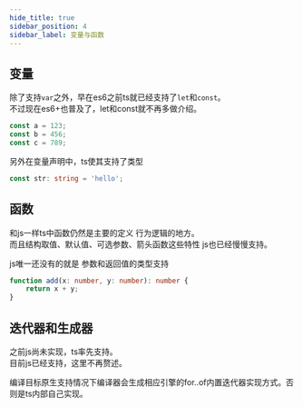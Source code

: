 ```yaml
---
hide_title: true
sidebar_position: 4
sidebar_label: 变量与函数
---
```


## 变量
除了支持`var`之外，早在es6之前ts就已经支持了`let`和`const`。   
不过现在es6+也普及了，let和const就不再多做介绍。
```js
const a = 123;
const b = 456;
const c = 789;
```

另外在变量声明中，ts使其支持了类型
```ts
const str: string = 'hello';
```


## 函数
和js一样ts中函数仍然是主要的定义 行为逻辑的地方。   
而且结构取值、默认值、可选参数、箭头函数这些特性 js也已经慢慢支持。    

js唯一还没有的就是 参数和返回值的类型支持
```ts
function add(x: number, y: number): number {
    return x + y;
}
```


## 迭代器和生成器
之前js尚未实现，ts率先支持。  
目前js已经支持，这里不再赘述。

编译目标原生支持情况下编译器会生成相应引擎的for..of内置迭代器实现方式。否则是ts内部自己实现。
